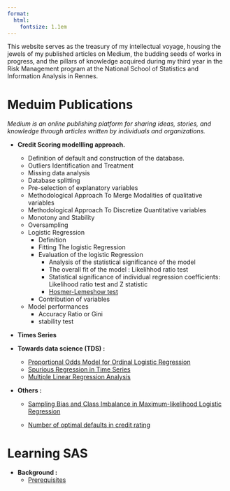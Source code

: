 ```yaml
---
format: 
  html: 
    fontsize: 1.1em
---
```


<div class="box">

This website serves as the treasury of my intellectual voyage, housing the jewels of my published articles on Medium, the budding seeds of works in progress, and the pillars of knowledge acquired during my third year in the Risk Management program at the National School of Statistics and Information Analysis in Rennes.

</div>

# Meduim Publications

*Medium is an online publishing platform for sharing ideas, stories, and knowledge through articles written by individuals and organizations.*

- **Credit Scoring modellling approach.**
    - Definition of default and construction of the database.
    - Outliers Identification and Treatment
    - Missing data analysis
    - Database splitting
    - Pre-selection of explanatory variables
    - Methodological Approach To Merge Modalities of qualitative variables
    - Methodological Approach To Discretize Quantitative variables
    - Monotony and Stability
    - Oversampling
    - Logistic Regression
        - Definition
        - Fitting The logistic Regression
        - Evaluation of the logistic Regression
            - Analysis of the statistical significance of the model
            - The overall fit of the model : Likelihhod ratio test
            - Statistical significance of individual regression coefficients: Likelihood ratio test and Z statistic
            - <a href = "Meduim/RegressionLogistique/HosmerL.qmd" target="_self">Hosmer-Lemeshow test</a>
        - Contribution of variables
    - Model performances
        - Accuracy Ratio or Gini
        - stability test 

- **Times Series**

- **Towards data science (TDS) :**
    - [Proportional Odds Model for Ordinal Logistic Regression](00_tds/proportional_ordinal_regression.qmd) 
    - [Spurious Regression in Time Series](Others/spurious_reg.qmd)
    - [Multiple Linear Regression Analysis](https://towardsdatascience.com/multiple-linear-regression-analysis/multiple-linear-regression-analysis-using-python-1c0f2b7d8e3a)

- **Others :**
    - [Sampling Bias and Class Imbalance in Maximum-likelihood Logistic Regression](Meduim/RegressionLogistique/bias_sample.qmd)

    - [Number of optimal defaults in credit rating](Others/number_obs_for_model.qmd)


# Learning SAS

- **Background :**
    - [Prerequisites](LearningSas/prerequisites.qmd)

